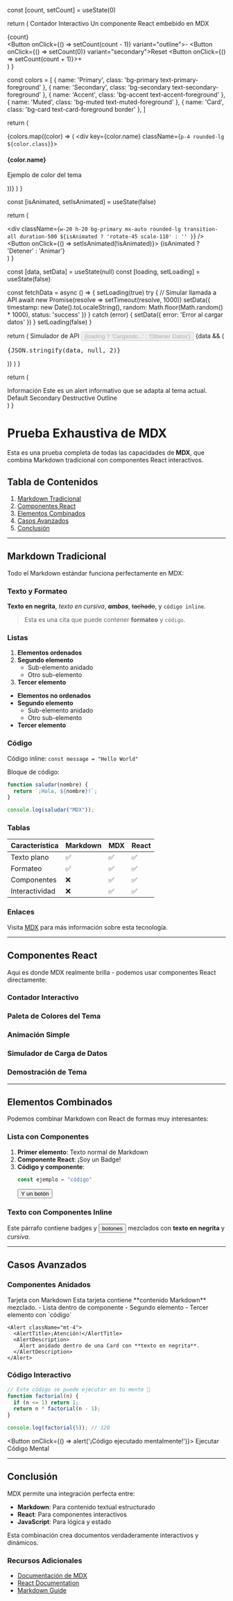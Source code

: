 
  const [count, setCount] = useState(0)

  return (
    <Card className="w-full max-w-md mx-auto">
      <CardHeader>
        <CardTitle>Contador Interactivo</CardTitle>
        <CardDescription>Un componente React embebido en MDX</CardDescription>
      </CardHeader>
      <CardContent className="space-y-4">
        <div className="text-center">
          <span className="text-4xl font-bold">{count}</span>
        </div>
        <div className="flex gap-2 justify-center">
          <Button onClick={() => setCount(count - 1)} variant="outline">-</Button>
          <Button onClick={() => setCount(0)} variant="secondary">Reset</Button>
          <Button onClick={() => setCount(count + 1)}>+</Button>
        </div>
      </CardContent>
    </Card>
  )
}

  const colors = [
    { name: 'Primary', class: 'bg-primary text-primary-foreground' },
    { name: 'Secondary', class: 'bg-secondary text-secondary-foreground' },
    { name: 'Accent', class: 'bg-accent text-accent-foreground' },
    { name: 'Muted', class: 'bg-muted text-muted-foreground' },
    { name: 'Card', class: 'bg-card text-card-foreground border' },
  ]

  return (
    <div className="grid grid-cols-1 md:grid-cols-2 lg:grid-cols-3 gap-4">
      {colors.map((color) => (
        <div key={color.name} className={`p-4 rounded-lg ${color.class}`}>
          <h4 className="font-semibold">{color.name}</h4>
          <p className="text-sm opacity-80">Ejemplo de color del tema</p>
        </div>
      ))}
    </div>
  )
}

  const [isAnimated, setIsAnimated] = useState(false)

  return (
    <div className="text-center space-y-4">
      <div
        className={`w-20 h-20 bg-primary mx-auto rounded-lg transition-all duration-500 ${isAnimated ? 'rotate-45 scale-110' : ''
          }`}
      />
      <Button onClick={() => setIsAnimated(!isAnimated)}>
        {isAnimated ? 'Detener' : 'Animar'}
      </Button>
    </div>
  )
}

  const [data, setData] = useState(null)
  const [loading, setLoading] = useState(false)

  const fetchData = async () => {
    setLoading(true)
    try {
      // Simular llamada a API
      await new Promise(resolve => setTimeout(resolve, 1000))
      setData({
        timestamp: new Date().toLocaleString(),
        random: Math.floor(Math.random() * 1000),
        status: 'success'
      })
    } catch (error) {
      setData({ error: 'Error al cargar datos' })
    }
    setLoading(false)
  }

  return (
    <Card>
      <CardHeader>
        <CardTitle>Simulador de API</CardTitle>
      </CardHeader>
      <CardContent className="space-y-4">
        <Button onClick={fetchData} disabled={loading}>
          {loading ? 'Cargando...' : 'Obtener Datos'}
        </Button>
        {data && (
          <div className="bg-muted p-4 rounded-lg">
            <pre className="text-sm">{JSON.stringify(data, null, 2)}</pre>
          </div>
        )}
      </CardContent>
    </Card>
  )
}

  return (
    <div className="space-y-4">
      <div className="grid grid-cols-2 gap-4">
        <Alert>
          <AlertTitle>Información</AlertTitle>
          <AlertDescription>
            Este es un alert informativo que se adapta al tema actual.
          </AlertDescription>
        </Alert>
        <div className="space-y-2">
          <Badge>Default</Badge>
          <Badge variant="secondary">Secondary</Badge>
          <Badge variant="destructive">Destructive</Badge>
          <Badge variant="outline">Outline</Badge>
        </div>
      </div>
    </div>
  )
}

# Prueba Exhaustiva de MDX

Esta es una prueba completa de todas las capacidades de **MDX**, que combina Markdown tradicional con componentes React interactivos.

## Tabla de Contenidos

1. [Markdown Tradicional](#markdown-tradicional)
2. [Componentes React](#componentes-react)
3. [Elementos Combinados](#elementos-combinados)
4. [Casos Avanzados](#casos-avanzados)
5. [Conclusión](#conclusion)

---

## Markdown Tradicional

Todo el Markdown estándar funciona perfectamente en MDX:

### Texto y Formateo

**Texto en negrita**, *texto en cursiva*, ***ambos***, ~~tachado~~, y `código inline`.

> Esta es una cita que puede contener **formateo** y `código`.

### Listas

1. **Elementos ordenados**
2. **Segundo elemento**
   - Sub-elemento anidado
   - Otro sub-elemento
3. **Tercer elemento**

- **Elementos no ordenados**
- **Segundo elemento**
  - Sub-elemento anidado
  - Otro sub-elemento
- **Tercer elemento**

### Código

Código inline: `const message = "Hello World"`

Bloque de código:

```javascript
function saludar(nombre) {
  return `¡Hola, ${nombre}!`;
}

console.log(saludar("MDX"));
```

### Tablas

| Característica | Markdown | MDX | React |
|----------------|----------|-----|-------|
| Texto plano | ✅ | ✅ | ✅ |
| Formateo | ✅ | ✅ | ✅ |
| Componentes | ❌ | ✅ | ✅ |
| Interactividad | ❌ | ✅ | ✅ |

### Enlaces

Visita [MDX](https://mdxjs.com) para más información sobre esta tecnología.

---

## Componentes React

Aquí es donde MDX realmente brilla - podemos usar componentes React directamente:

### Contador Interactivo

<InteractiveCounter />

### Paleta de Colores del Tema

<ColorPalette />

### Animación Simple

<AnimatedBox />

### Simulador de Carga de Datos

<DataFetcher />

### Demostración de Tema

<ThemeDemo />

---

## Elementos Combinados

Podemos combinar Markdown con React de formas muy interesantes:

### Lista con Componentes

1. **Primer elemento**: Texto normal de Markdown
2. **Componente React**: <Badge variant="secondary">¡Soy un Badge!</Badge>
3. **Código y componente**:
   ```javascript
   const ejemplo = "código"
   ```
   <Button size="sm">Y un botón</Button>

### Texto con Componentes Inline

Este párrafo contiene <Badge>badges</Badge> y <Button size="sm" variant="outline">botones</Button> mezclados con **texto en negrita** y *cursiva*.

---

## Casos Avanzados

### Componentes Anidados

<Card>
  <CardHeader>
    <CardTitle>Tarjeta con Markdown</CardTitle>
    <CardDescription>
      Esta tarjeta contiene **contenido Markdown** mezclado.
    </CardDescription>
  </CardHeader>
  <CardContent>
    - Lista dentro de componente
    - Segundo elemento
    - Tercer elemento con `código`

    <Alert className="mt-4">
      <AlertTitle>¡Atención!</AlertTitle>
      <AlertDescription>
        Alert anidado dentro de una Card con **texto en negrita**.
      </AlertDescription>
    </Alert>
  </CardContent>
</Card>

### Código Interactivo

```javascript
// Este código se puede ejecutar en tu mente 🧠
function factorial(n) {
  if (n <= 1) return 1;
  return n * factorial(n - 1);
}

console.log(factorial(5)); // 120
```

<Button onClick={() => alert('¡Código ejecutado mentalmente!')}>
  Ejecutar Código Mental
</Button>

---

## Conclusión

MDX permite una integración perfecta entre:

- **Markdown**: Para contenido textual estructurado
- **React**: Para componentes interactivos
- **JavaScript**: Para lógica y estado

Esta combinación crea documentos verdaderamente interactivos y dinámicos.

### Recursos Adicionales

- [Documentación de MDX](https://mdxjs.com)
- [React Documentation](https://react.dev)
- [Markdown Guide](https://www.markdownguide.org)
